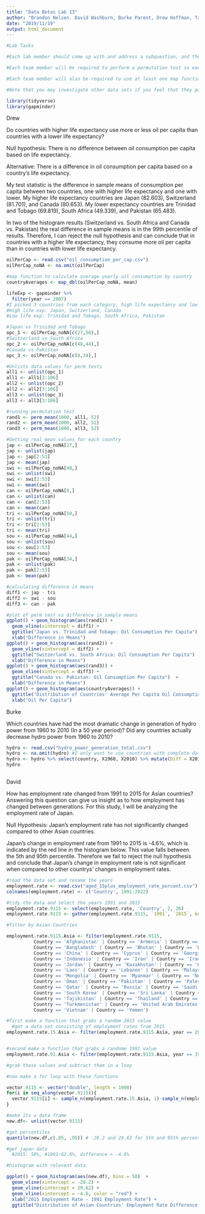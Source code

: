 ```yaml
---
title: "Data Betas Lab 13"
author: "Brandon Nelsen. David Washburn, Burke Parent, Drew Hoffman, Tanner Ball"
date: "2019/11/19"
output: html_document
---
```

```r
#Lab Tasks

#Each lab member should come up with and address a subquestion, and then each team should consolidate the findings and choose a single overall question that is most interesting.

#Each team member will be required to perform a permutation test so each team member should choose a subquestion that lends itself to being analyzed via a permutation test.

#Each team member will also be required to use at least one map function in their analysis from section 21.5 in R for Data Science. This does not have to be the main finding, but can be part of the exploratory analysis.

#Note that you may investigate other data sets if you feel that they pose more interesting questions. As long as you perform the above tasks in your analysis, any data sets from gapminder are okay to explore.
```



```r
library(tidyverse)
library(gapminder)
```

Drew 

Do countries with higher life expectancy use more or less oil per capita than countries with a lower life expectancy?

Null hypothesis: There is no difference between oil consumption per capita based on life expectancy.

Alternative: There is a difference in oil consumption per capita based on a country's life expectancy.

My test statistic is the difference in sample means of consumption per capita between two countries, one with higher life expectancy and one with lower. My higher life expectancy countries are Japan (82.603), Switzerland (81.701), and Canada (80.653). My lower expectancy countries are Trinidad and Tobago (69.819), South Africa (49.339), and Pakistan (65.483).

In two of the histogram results (Switzerland vs. South Africa and Canada vs. Pakistan) the real difference in sample means is in the 99th percentile of results. Therefore, I can reject the null hypothesis and can conclude that in countries with a higher life expectancy, they consume more oil per capita than in countries with lower life expectancy.

```r
oilPerCap <- read.csv("oil_consumption_per_cap.csv")
oilPerCap_noNA <- na.omit(oilPerCap)

#map function to calculate average yearly oil consumption by country
countryAverages <- map_dbl(oilPerCap_noNA, mean)

lifeExp <- gapminder %>%
  filter(year == 2007)
#I picked 3 countries from each category, high life expectancy and low life expectancy in 2007 and plotted them against each other
#High life exp: Japan, Switzerland, Canada
#Low life exp: Trinidad and Tobago, South Africa, Pakistan

#Japan vs Trinidad and Tobago
opc_1 <- oilPerCap_noNA[c(27,50),]
#Switzerland vs South Africa
opc_2 <- oilPerCap_noNA[c(48,44),]
#Canada vs Pakistan
opc_3 <- oilPerCap_noNA[c(8,34),]

#Unlists data values for perm tests
all1 <- unlist(opc_1)
all1 <- all1[3:106]
all2 <- unlist(opc_2)
all2 <- all2[3:106]
all3 <- unlist(opc_3)
all3 <- all3[3:106]

#running permutation test
rand1 <- perm_mean(1000, all1, 52)
rand2 <- perm_mean(1000, all2, 52)
rand3 <- perm_mean(1000, all3, 52)

#Getting real mean values for each country
jap <- oilPerCap_noNA[27,]
jap <- unlist(jap)
jap <- jap[2:53]
jap <- mean(jap)
swi <- oilPerCap_noNA[48,]
swi <- unlist(swi)
swi <- swi[2:53]
swi <- mean(swi)
can <- oilPerCap_noNA[8,]
can <- unlist(can)
can <- can[2:53]
can <- mean(can)
tri <- oilPerCap_noNA[50,]
tri <- unlist(tri)
tri <- tri[2:53]
tri <- mean(tri)
sou <- oilPerCap_noNA[44,]
sou <- unlist(sou)
sou <- sou[2:53]
sou <- mean(sou)
pak <- oilPerCap_noNA[34,]
pak <- unlist(pak)
pak <- pak[2:53]
pak <- mean(pak)

#calculating difference in means
diff1 <- jap - tri
diff2 <- swi - sou
diff3 <- can - pak

#plot of perm test vs difference in sample means
ggplot() + geom_histogram(aes(rand1)) +
  geom_vline(xintercept = diff1) +
  ggtitle("Japan vs. Trinidad and Tobago: Oil Consumption Per Capita") +
  xlab("Difference in Means")
ggplot() + geom_histogram(aes(rand2)) +
  geom_vline(xintercept = diff2) +
  ggtitle("Switzerland vs. South Africa: Oil Consumption Per Capita")  +
  xlab("Difference in Means")
ggplot() + geom_histogram(aes(rand3)) +
  geom_vline(xintercept = diff3) +
  ggtitle("Canada vs. Pakistan: Oil Consumption Per Capita")  +
  xlab("Difference in Means")
ggplot() + geom_histogram(aes(countryAverages)) +
  ggtitle("Distribution of Countries' Average Per Capita Oil Consumption by Year") +
  xlab("Oil Per Capita")
```

Burke

Which countries have had the most dramatic change in generation of hydro power from 1960 to 2010 (In a 50 year period)? Did any countries actually decrease hydro power from 1960 to 2010?

```r
hydro <- read.csv("hydro_power_generation_total.csv")
hydro <- na.omit(hydro) #I only want to use countries with complete data sets for each year.#
hydro <- hydro %>% select(country, X1960, X2010) %>% mutate(Diff = X2010 - X1960)
hydro



```

David

How has employment rate changed from 1991 to 2015 for Asian countries? Answering this question can give us insight as to how employment has changed between generations. For this study, I will be analyzing the employment rate of Japan.

Null Hypothesis: Japan's employment rate has not significantly changed compared to other Asian countries.

Japan's change in employment rate from 1991 to 2015 is -4.6%, which is indicated by the red line in the histogram below. This value falls between the 5th and 95th percentile. Therefore we fail to reject the null hypothesis and conclude that Japan's change in employment rate is not significant when compared to other countrys' changes in employment rates.

```r

#read the data set and rename the years
employment.rate <- read.csv("aged_15plus_employment_rate_percent.csv")
colnames(employment.rate) <- c('Country', 1991:2022)

#tidy the data and select the years 1991 and 2015
employment.rate.9115 <- select(employment.rate, 'Country', 2, 26)
employment.rate.9115 <- gather(employment.rate.9115, `1991`, `2015`, key = 'year', value = 'eRate')

#filter by Asian Countries

employment.rate.9115.Asia <- filter(employment.rate.9115,
          Country == 'Afghanistan' | Country == 'Armenia' | Country == 'Azerbaijan' | Country == 'Bahrain' | 
          Country == 'Bangladesh' | Country == 'Bhutan' | Country == 'Brunei' | Country == 'Cambodia' | 
          Country == 'China' | Country == 'Cyprus' | Country == 'Georgia' | Country == 'India' | 
          Country == 'Indonesia' | Country == 'Iran' | Country == 'Iraq' | Country == 'Israel' | Country == 'Japan' |
          Country == 'Jordan' | Country == 'Kazakhstan' | Country == 'Kuwait' | Country == 'Kyrgyzstan' | 
          Country == 'Laos' | Country == 'Lebanon' | Country == 'Malaysia' | Country == 'Maldives' | 
          Country == 'Mongolia' | Country == 'Myanmar' | Country == 'Nepal' | Country == 'North Korea' | 
          Country == 'Oman' | Country == 'Pakistan' | Country == 'Palestine' | Country == 'Philippines' |
          Country == 'Qatar' | Country == 'Russia' | Country == 'Saudi Arabia' | Country == 'Singapore' | 
          Country == 'South Korea' | Country == 'Sri Lanka' | Country == 'Syria' | Country == 'Taiwan' | 
          Country == 'Tajikistan' | Country == 'Thailand' | Country == 'Timor-Leste' | Country == 'Turkey' | 
          Country == 'Turkmenistan' | Country == 'United Arab Emirates' | Country == 'Uzbekistan' | 
          Country == 'Vietnam' | Country == 'Yemen')

#first make a function that grabs a random 2015 value
  #get a data set consisting of employment rates from 2015
employment.rate.15.Asia <- filter(employment.rate.9115.Asia, year == 2015) %>% select(eRate)


#second make a function that grabs a randome 1991 value 
employment.rate.91.Asia <- filter(employment.rate.9115.Asia, year == 1991) %>% select(eRate)

#grab those values and subtract them in a loop

#now make a for loop with these functions

vector.9115 <- vector("double", length = 1000)
for(i in seq_along(vector.9115)){
  vector.9115[i] <- sample_n(employment.rate.15.Asia, 1)-sample_n(employment.rate.91.Asia, 1)
}

#make its a data frame
new.df<- unlist(vector.9115)

#get percentiles
quantile(new.df,c(.05, .95)) # -28.2 and 29.62 for 5th and 95th percentiles

#get japan data
  #2015: 58%, #1991:62.6%, difference = -4.6%

#histogram with relevent data

ggplot() + geom_histogram(aes(new.df), bins = 50)  +
  geom_vline(xintercept = -28.2) +
  geom_vline(xintercept = 29.62) +
  geom_vline(xintercept = -4.6, color = "red") +
  xlab("2015 Employment Rate - 1991 Employment Rate") +
  ggtitle("Distribution of Asian Countries' Employment Rate Difference from 1991 to 2015")

```




